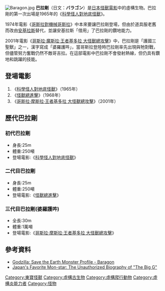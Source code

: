 {{no footnotes|time=2015-10-15T01:34:03+00:00}}
[[File:Baragon.jpg|right]]
'''巴拉剛'''（日文：'''バラゴン'''）是[[日本|日本]][[怪獸電影|怪獸電影]]中的虛構生物。巴拉剛的第一次出場是1965年的《[[科學怪人對地底怪獸|科學怪人對地底怪獸]]》。

1974年電影《[[哥斯拉對機械哥斯拉|哥斯拉對機械哥斯拉]]》中本來要讓巴拉剛登場，但由於道具服老舊而改由[[安基拉斯|安基拉斯]]替代，並讓安基拉斯「借用」了巴拉剛的鑽地能力。

2001年電影《[[哥斯拉·魔斯拉·王者基多拉_大怪獸總攻擊|哥斯拉·魔斯拉·王者基多拉 大怪獸總攻擊]]》中，巴拉剛是「護國三聖獸」之一，漢字寫成「婆羅護吽」，當哥斯拉登陸時巴拉剛率先出現與牠對戰，但儘管努力奮戰仍然不敵哥吉拉。在這部電影中巴拉剛不會發射熱線，但仍具有鑽地和跳躍的技能。

== 登場電影 ==
# 《[[科學怪人對地底怪獸|科學怪人對地底怪獸]]》（1965年）
# 《[[怪獸總進擊|怪獸總進擊]]》（1968年）
# 《[[哥斯拉·摩斯拉·王者基多拉_大怪獸總攻擊|哥斯拉·摩斯拉·王者基多拉 大怪獸總攻擊]]》（2001年）

==歷代巴拉剛==
===初代巴拉剛===
*身長:25m 
*體重:250噸 
*登場電影:《[[科學怪人對地底怪獸|科學怪人對地底怪獸]]》

===二代目巴拉剛===
*身長:25m 
*體重:250噸 
*登場電影:《[[怪獸總進擊|怪獸總進擊]]》

===三代目巴拉剛(婆羅護吽)===
*全長:30m 
*體重:1萬噸 
*登場電影:《[[哥斯拉·摩斯拉·王者基多拉_大怪獸總攻擊|哥斯拉·摩斯拉·王者基多拉 大怪獸總攻擊]]》

==參考資料==
{{Reflist}}
*[http://www.gamespot.com/articles/godzilla-save-the-earth-monster-profile-baragon/1100-6109598/ Godzilla: Save the Earth Monster Profile - Baragon] {{Wayback|url=http://www.gamespot.com/articles/godzilla-save-the-earth-monster-profile-baragon/1100-6109598/ |date=20170808155336 }}
*[https://books.google.com.tw/books?id=cqSOkywWeX4C&pg=PA147&dq=Baragon&hl=zh-TW&sa=X&ved=0CFcQ6AEwCGoVChMItvSI2YmFyAIVw6SUCh2JpwVz#v=onepage&q=Baragon&f=false Japan's Favorite Mon-star: The Unauthorized Biography of "The Big G"] {{Wayback|url=https://books.google.com.tw/books?id=cqSOkywWeX4C&pg=PA147&dq=Baragon&hl=zh-TW&sa=X&ved=0CFcQ6AEwCGoVChMItvSI2YmFyAIVw6SUCh2JpwVz#v=onepage&q=Baragon&f=false |date=20170113171425 }}

{{Japanese film-stub}}
{{Godzilla}}
{{Mothra}}
{{東寶怪獸}}
{{DEFAULTSORT:Baragon}}
[[Category:東寶怪獸|Category:東寶怪獸]]
[[Category:虛構古生物|Category:虛構古生物]]
[[Category:虛構爬行動物|Category:虛構爬行動物]]
[[Category:虛構炎能力者|Category:虛構炎能力者]]
[[Category:怪物|Category:怪物]]